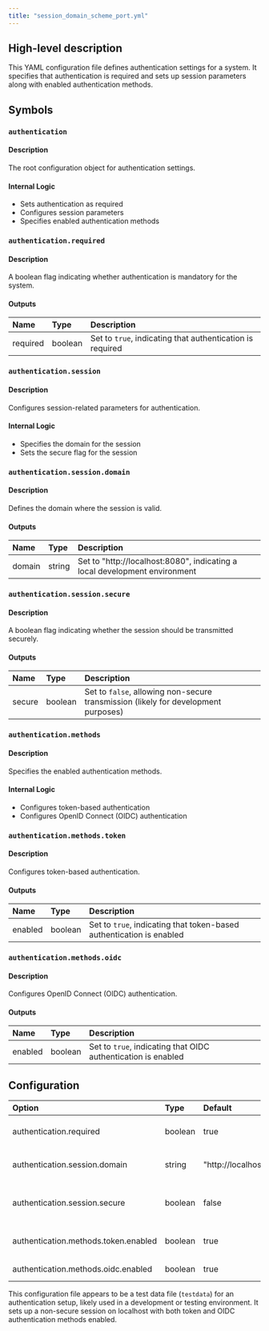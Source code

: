 ```yaml
---
title: "session_domain_scheme_port.yml"
---
```


## High-level description
This YAML configuration file defines authentication settings for a system. It specifies that authentication is required and sets up session parameters along with enabled authentication methods.

## Symbols

### `authentication`
#### Description
The root configuration object for authentication settings.

#### Internal Logic
- Sets authentication as required
- Configures session parameters
- Specifies enabled authentication methods

### `authentication.required`
#### Description
A boolean flag indicating whether authentication is mandatory for the system.

#### Outputs
| Name | Type | Description |
|:-----|:-----|:------------|
| required | boolean | Set to `true`, indicating that authentication is required |

### `authentication.session`
#### Description
Configures session-related parameters for authentication.

#### Internal Logic
- Specifies the domain for the session
- Sets the secure flag for the session

### `authentication.session.domain`
#### Description
Defines the domain where the session is valid.

#### Outputs
| Name | Type | Description |
|:-----|:-----|:------------|
| domain | string | Set to "http://localhost:8080", indicating a local development environment |

### `authentication.session.secure`
#### Description
A boolean flag indicating whether the session should be transmitted securely.

#### Outputs
| Name | Type | Description |
|:-----|:-----|:------------|
| secure | boolean | Set to `false`, allowing non-secure transmission (likely for development purposes) |

### `authentication.methods`
#### Description
Specifies the enabled authentication methods.

#### Internal Logic
- Configures token-based authentication
- Configures OpenID Connect (OIDC) authentication

### `authentication.methods.token`
#### Description
Configures token-based authentication.

#### Outputs
| Name | Type | Description |
|:-----|:-----|:------------|
| enabled | boolean | Set to `true`, indicating that token-based authentication is enabled |

### `authentication.methods.oidc`
#### Description
Configures OpenID Connect (OIDC) authentication.

#### Outputs
| Name | Type | Description |
|:-----|:-----|:------------|
| enabled | boolean | Set to `true`, indicating that OIDC authentication is enabled |

## Configuration
| Option | Type | Default | Description |
|:-------|:-----|:--------|:------------|
| authentication.required | boolean | true | Specifies if authentication is mandatory |
| authentication.session.domain | string | "http://localhost:8080" | Defines the session domain |
| authentication.session.secure | boolean | false | Indicates if the session should be secure |
| authentication.methods.token.enabled | boolean | true | Enables token-based authentication |
| authentication.methods.oidc.enabled | boolean | true | Enables OIDC authentication |

This configuration file appears to be a test data file (`testdata`) for an authentication setup, likely used in a development or testing environment. It sets up a non-secure session on localhost with both token and OIDC authentication methods enabled.